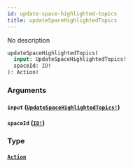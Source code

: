 ```yaml
---
id: update-space-highlighted-topics
title: updateSpaceHighlightedTopics
---
```


No description

```graphql
updateSpaceHighlightedTopics(
  input: UpdateSpaceHighlightedTopics!
  spaceId: ID!
): Action!

```

### Arguments

#### `input` ([`UpdateSpaceHighlightedTopics!`](/docs/graphql/inputs/update-space-highlighted-topics))

#### `spaceId` ([`ID!`](/docs/graphql/scalars/id))

### Type

#### [`Action`](/docs/graphql/objects/action)
